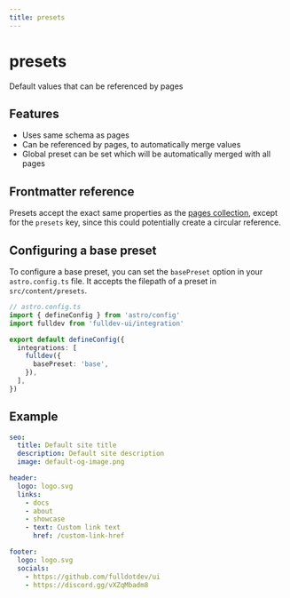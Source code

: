 ```yaml
---
title: presets
---
```


# presets

Default values that can be referenced by pages

## Features

- Uses same schema as pages
- Can be referenced by pages, to automatically merge values
- Global preset can be set which will be automatically merged with all pages

## Frontmatter reference

Presets accept the exact same properties as the [pages collection](/docs/collections/pages/), except for the `presets` key, since this could potentially create a circular reference.

## Configuring a base preset

To configure a base preset, you can set the `basePreset` option in your `astro.config.ts` file. It accepts the filepath of a preset in `src/content/presets`.

```ts
// astro.config.ts
import { defineConfig } from 'astro/config'
import fulldev from 'fulldev-ui/integration'

export default defineConfig({
  integrations: [
    fulldev({
      basePreset: 'base',
    }),
  ],
})
```

## Example

```yml
seo:
  title: Default site title
  description: Default site description
  image: default-og-image.png

header:
  logo: logo.svg
  links:
    - docs
    - about
    - showcase
    - text: Custom link text
      href: /custom-link-href

footer:
  logo: logo.svg
  socials:
    - https://github.com/fulldotdev/ui
    - https://discord.gg/vXZqMbadm8
```
